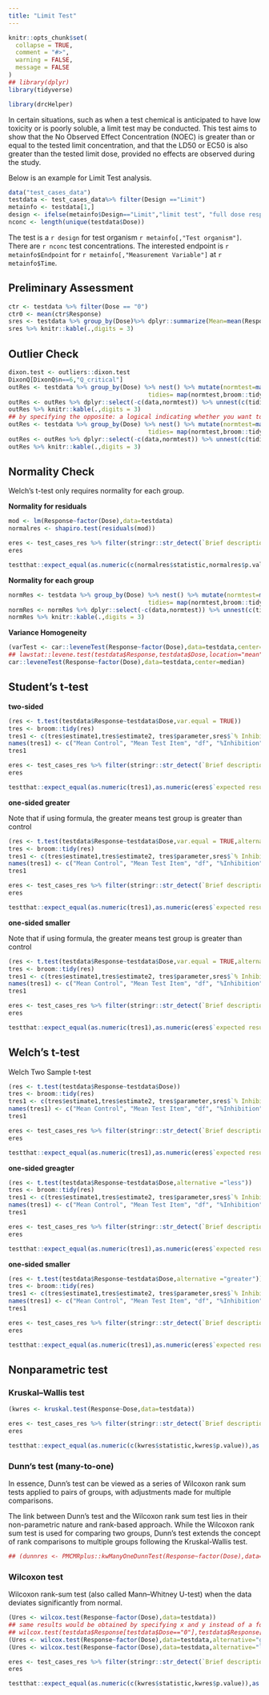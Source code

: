 ```yaml
---
title: "Limit Test"
---
```


```r
knitr::opts_chunk$set(
  collapse = TRUE,
  comment = "#>",  
  warning = FALSE,
  message = FALSE
)
## library(dplyr)
library(tidyverse)
```

```r
library(drcHelper)

```

In certain situations, such as when a test chemical is anticipated to have low toxicity or is poorly soluble, a limit test may be conducted. This test aims to show that the No Observed Effect Concentration (NOEC) is greater than or equal to the tested limit concentration, and that the LD50 or EC50 is also greater than the tested limit dose, provided no effects are observed during the study.

Below is an example for Limit Test analysis.


```r
data("test_cases_data")
testdata <- test_cases_data%>% filter(Design =="Limit")
metainfo <- testdata[1,]
design <- ifelse(metainfo$Design=="Limit","limit test", "full dose response study")
nconc <- length(unique(testdata$Dose))
```

The test is a `r design` for test organism `r metainfo[,"Test organism"]`. There are `r nconc` test concentrations. The interested endpoint is `r metainfo$Endpoint` for `r metainfo[,"Measurement Variable"]` at `r metainfo$Time`.



## Preliminary Assessment

```r
ctr <- testdata %>% filter(Dose == "0")
ctr0 <- mean(ctr$Response)
sres <- testdata %>% group_by(Dose)%>% dplyr::summarize(Mean=mean(Response),SD=sd(Response)) %>% mutate(`% Inhibition` = - ((Mean-ctr0)/ctr0)*100)
sres %>% knitr::kable(.,digits = 3)
```
## Outlier Check

```r
dixon.test <- outliers::dixon.test
DixonQ[DixonQ$n==6,"Q_critical"]
outRes <- testdata %>% group_by(Dose) %>% nest() %>% mutate(normtest=map(data,~dixon.test(.x$Response)),
                                       tidies= map(normtest,broom::tidy))
outRes <- outRes %>% dplyr::select(-c(data,normtest)) %>% unnest(c(tidies))
outRes %>% knitr::kable(.,digits = 3)
## by specifying the opposite: a logical indicating whether you want to check not the value with largest difference from the mean, but opposite (lowest, if most suspicious is highest etc.)
outRes <- testdata %>% group_by(Dose) %>% nest() %>% mutate(normtest=map(data,~dixon.test(.x$Response,opposite = TRUE)),
                                       tidies= map(normtest,broom::tidy))
outRes <- outRes %>% dplyr::select(-c(data,normtest)) %>% unnest(c(tidies))
outRes %>% knitr::kable(.,digits = 3)
```


## Normality Check

Welch's t-test only requires normality for each group.

**Normality for residuals**

```r
mod <- lm(Response~factor(Dose),data=testdata)
normalres <- shapiro.test(residuals(mod))
```

```r
eres <- test_cases_res %>% filter(stringr::str_detect(`Brief description`,"Shapiro-Wilk's") & `Study ID`=="Limit")
eres

testthat::expect_equal(as.numeric(c(normalres$statistic,normalres$p.value)),as.numeric(eres$`expected result value`,tolerance=1e-4))

```

**Normality for each group**


```r
normRes <- testdata %>% group_by(Dose) %>% nest() %>% mutate(normtest=map(data,~shapiro.test(.x$Response)),
                                       tidies= map(normtest,broom::tidy))
normRes <- normRes %>% dplyr::select(-c(data,normtest)) %>% unnest(c(tidies))
normRes %>% knitr::kable(.,digits = 3)
```


**Variance Homogeneity**

```r
(varTest <- car::leveneTest(Response~factor(Dose),data=testdata,center=mean))
## lawstat::levene.test(testdata$Response,testdata$Dose,location="mean")
car::leveneTest(Response~factor(Dose),data=testdata,center=median)
```
## Student's t-test



**two-sided**
```r
(res <- t.test(testdata$Response~testdata$Dose,var.equal = TRUE))
tres <- broom::tidy(res)
tres1 <- c(tres$estimate1,tres$estimate2, tres$parameter,sres$`% Inhibition`[2], -tres$statistic,tres$p.value)
names(tres1) <- c("Mean Control", "Mean Test Item", "df", "%Inhibition", "T-statistic", "p-value")
tres1
```



```r
eres <- test_cases_res %>% filter(stringr::str_detect(`Brief description`,"Student's t-test, two-sided") & `Study ID`=="Limit")
eres

testthat::expect_equal(as.numeric(tres1),as.numeric(eres$`expected result value`[1:6],tolerance=1e-4))

```



**one-sided greater**

Note that if using formula, the greater means test group is greater than control

```r
(res <- t.test(testdata$Response~testdata$Dose,var.equal = TRUE,alternative="greater"))
tres <- broom::tidy(res)
tres1 <- c(tres$estimate1,tres$estimate2, tres$parameter,sres$`% Inhibition`[2], -tres$statistic,tres$p.value)
names(tres1) <- c("Mean Control", "Mean Test Item", "df", "%Inhibition", "T-statistic", "p-value")
tres1
```



```r
eres <- test_cases_res %>% filter(stringr::str_detect(`Brief description`,"Student's t-test, smaller") & `Study ID`=="Limit")
eres

testthat::expect_equal(as.numeric(tres1),as.numeric(eres$`expected result value`[1:6],tolerance=1e-4))

```


**one-sided smaller**

Note that if using formula, the greater means test group is greater than control

```r
(res <- t.test(testdata$Response~testdata$Dose,var.equal = TRUE,alternative="less"))
tres <- broom::tidy(res)
tres1 <- c(tres$estimate1,tres$estimate2, tres$parameter,sres$`% Inhibition`[2], -tres$statistic,tres$p.value)
names(tres1) <- c("Mean Control", "Mean Test Item", "df", "%Inhibition", "T-statistic", "p-value")
tres1
```



```r
eres <- test_cases_res %>% filter(stringr::str_detect(`Brief description`,"Student's t-test, greater") & `Study ID`=="Limit")
eres

testthat::expect_equal(as.numeric(tres1),as.numeric(eres$`expected result value`[1:6],tolerance=1e-4))

```

## Welch's t-test

Welch Two Sample t-test

```r
(res <- t.test(testdata$Response~testdata$Dose))
tres <- broom::tidy(res)
tres1 <- c(tres$estimate1,tres$estimate2, tres$parameter,sres$`% Inhibition`[2], -tres$statistic,tres$p.value)
names(tres1) <- c("Mean Control", "Mean Test Item", "df", "%Inhibition", "T-statistic", "p-value")
tres1

```


```r
eres <- test_cases_res %>% filter(stringr::str_detect(`Brief description`,"Welch's test, two-sided") & `Study ID`=="Limit")
eres

testthat::expect_equal(as.numeric(tres1),as.numeric(eres$`expected result value`[1:6],tolerance=1e-4))

```


**one-sided greagter **

```r
(res <- t.test(testdata$Response~testdata$Dose,alternative ="less"))
tres <- broom::tidy(res)
tres1 <- c(tres$estimate1,tres$estimate2, tres$parameter,sres$`% Inhibition`[2], -tres$statistic,tres$p.value)
names(tres1) <- c("Mean Control", "Mean Test Item", "df", "%Inhibition", "T-statistic", "p-value")
tres1

```


```r
eres <- test_cases_res %>% filter(stringr::str_detect(`Brief description`,"Welch's test, greater") & `Study ID`=="Limit")
eres

testthat::expect_equal(as.numeric(tres1),as.numeric(eres$`expected result value`[1:6],tolerance=1e-4))

```


**one-sided smaller **

```r
(res <- t.test(testdata$Response~testdata$Dose,alternative ="greater"))
tres <- broom::tidy(res)
tres1 <- c(tres$estimate1,tres$estimate2, tres$parameter,sres$`% Inhibition`[2], -tres$statistic,tres$p.value)
names(tres1) <- c("Mean Control", "Mean Test Item", "df", "%Inhibition", "T-statistic", "p-value")
tres1

```


```r
eres <- test_cases_res %>% filter(stringr::str_detect(`Brief description`,"Welch's test, smaller") & `Study ID`=="Limit")
eres

testthat::expect_equal(as.numeric(tres1),as.numeric(eres$`expected result value`[1:6],tolerance=1e-4))

```


## Nonparametric test 

### Kruskal–Wallis test

```r
(kwres <- kruskal.test(Response~Dose,data=testdata))
```

```r
eres <- test_cases_res %>% filter(stringr::str_detect(`Brief description`,"Kruskal–Wallis") & `Study ID`=="Limit")
eres

testthat::expect_equal(as.numeric(c(kwres$statistic,kwres$p.value)),as.numeric(eres$`expected result value`[1:2],tolerance=1e-4))

```


### Dunn's test (many-to-one)

In essence, Dunn's test can be viewed as a series of Wilcoxon rank sum tests applied to pairs of groups, with adjustments made for multiple comparisons.

The link between Dunn's test and the Wilcoxon rank sum test lies in their non-parametric nature and rank-based approach. While the Wilcoxon rank sum test is used for comparing two groups, Dunn's test extends the concept of rank comparisons to multiple groups following the Kruskal-Wallis test.


```r
## (dunnres <- PMCMRplus::kwManyOneDunnTest(Response~factor(Dose),data=testdata))
```

### Wilcoxon test

Wilcoxon rank-sum test (also called  Mann–Whitney U-test) when the data deviates significantly from normal.

```r
(Ures <- wilcox.test(Response~factor(Dose),data=testdata))
## same results would be obtained by specifying x and y instead of a formula
## wilcox.test(testdata$Response[testdata$Dose=="0"],testdata$Response[testdata$Dose=="100"],data=testdata)
(Ures <- wilcox.test(Response~factor(Dose),data=testdata,alternative="greater"))
(Ures <- wilcox.test(Response~factor(Dose),data=testdata,alternative="less"))

```


```r
eres <- test_cases_res %>% filter(stringr::str_detect(`Brief description`,"Kruskal–Wallis") & `Study ID`=="Limit")
eres

testthat::expect_equal(as.numeric(c(kwres$statistic,kwres$p.value)),as.numeric(eres$`expected result value`[1:2],tolerance=1e-4))

```
